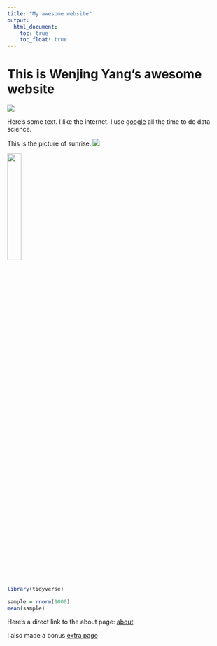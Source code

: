 ```yaml
---
title: "My awesome website"
output: 
  html_document:
    toc: true
    toc_float: true
---
```



# This is Wenjing Yang's awesome website

![](https://media.giphy.com/media/drXGoW1iudhKw/giphy.gif)

Here's some text. I like the internet. I use [google](https://www.google.com/) all the time to do data science. 

This is the picture of sunrise.
![](images/top.pic.jpg)

<img src="images/top.pic.jpg" style="width:25%">

```r
library(tidyverse)

sample = rnorm(1000)
mean(sample)
```

Here's a direct link to the about page: [about](about.html).

I also made a bonus [extra page](extra_page.html)
